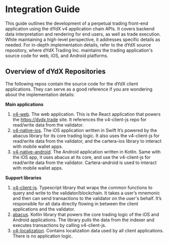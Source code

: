 # Integration Guide 
This guide outlines the development of a perpetual trading front-end application using the dYdX v4 application chain APIs. 
It covers backend data interpretation and rendering for end users, as well as trade execution. 
While maintaining a high-level perspective, it addresses specific details as needed. 
For in-depth implementation details, refer to the dYdX source repository, where dYdX Trading Inc. maintains the trading application's source code for web, iOS, and Android platforms.


## Overview of dYdX Repositories
The following repos contain the source code for the dYdX client applications. They can serve as a good reference if you are wondering about the implementation details:

**Main applications**

1. [v4-web](https://github.com/dydxprotocol/v4-web). The web application.  This is the React application that powers the https://dydx.trade site.   It references the v4-client-js repo for read/write data from the validator.
2. [v4-native-ios](https://github.com/dydxprotocol/v4-native-ios).  The iOS application written in Swift  It’s powered by the abacus library for its core trading logic.  It also uses the v4-client-js for read/write data from the validator, and the cartera-ios library to interact with mobile wallet apps.
3. [v4-native-android](https://github.com/dydxprotocol/v4-native-android).  The Android application written in Kotlin. Same with the iOS app, it uses abacus at its core, and use the v4-client-js for read/write data from the validator.  Cartera-android is used to interact with mobile wallet apps.


**Support libraries**

1. [v4-client-js](https://github.com/dydxprotocol/v4-clients/tree/main/v4-client-js).  Typescript library that wraps the common functions to query and write to the validator/blockchain.  It takes a user’s mnemonic and then can send transactions to the validator on the user's behalf.  It’s responsible for all data directly flowing in between the client applications and the validator.
2. [abacus](https://github.com/dydxprotocol/v4-abacus).  Kotlin library that powers the core trading logic of the iOS and Android applications.  The library pulls the data from the indexer and executes transactions by calling v4-client-js. 
3. [v4-localization](https://github.com/dydxprotocol/v4-localization). Contains localization data used by all client applications.  There is no application logic. 



